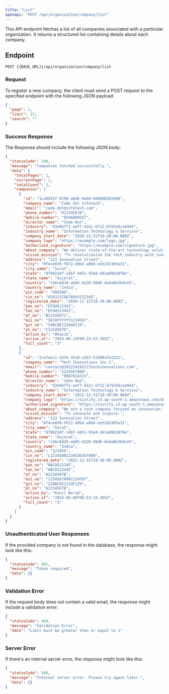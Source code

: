 ---
title: "List"
openapi: "POST /api/organization/company/list"
---

This API endpoint fetches a list of all companies associated with a particular organization. It returns a structured list containing details about each company.

## Endpoint

`POST {{BASE_URL}}/api/organization/company/list`

### Request

To register a new company, the client must send a POST request to the specified endpoint with the following JSON payload:

```json
{
  "page": 1,
  "limit": 15,
  "search": ""
}
```

### Success Response

The Response should include the following JSON body:

```json
{
  "statusCode": 200,
  "message": "Companies fetched successfully.",
  "data": {
    "totalPages": 1,
    "currentPage": 1,
    "totalCount": 3,
    "companies": [
      {
        "id": "1ca0591f-9298-46d6-9a68-6000d0265098",
        "company_name": "Code dot infotech",
        "email": "code.dot@infotech.com",
        "phone_number": "912345678",
        "mobile_number": "8596000257",
        "director_name": "Code Dot",
        "industry": "d3e8b771-aef7-432c-b712-67924dcad444",
        "industry_name": "Information Technology & Services",
        "company_start_date": "2020-12-31T18:30:00.000Z",
        "company_logo": "https://example.com/logo.jpg",
        "authorized_signature": "https://example.com/signature.jpg",
        "about_company": "We deliver state-of-the-art technology solutions.",
        "vision_mission": "To revolutionize the tech industry with innovative solutions.",
        "address": "123 Innovation Street",
        "city": "0f4ce030-f672-49bd-a8b6-ee52d2303a31",
        "city_name": "Surat",
        "state": "9f89210f-14bf-4451-93e8-d41a0963df8e",
        "state_name": "Gujarat",
        "country": "cb6c8d39-ab05-4220-90d6-8eda6b3b9ce5",
        "country_name": "India",
        "pin_code": "805500",
        "cin_no": "U54321CD6789XYZ12345",
        "registered_date": "2020-12-31T18:30:00.000Z",
        "pan_no": "EFGHE1234I",
        "tan_no": "EFGH12345I",
        "pf_no": "B1234567C",
        "esi_no": "5678YYYYYY1234567",
        "gst_no": "34BCDE1234GHIJ9",
        "pt_no": "C1234567D",
        "action_by": "Bhavik",
        "action_at": "2024-06-14T09:15:43.385Z",
        "full_count": "3"
      },
      {
        "id": "2ce7aac1-1bf4-4518-a3b7-53308afa1521",
        "company_name": "Tech Innovations Inc.1",
        "email": "contact@191234192213techinnovations.com",
        "phone_number": "1234567890",
        "mobile_number": "0987654321",
        "director_name": "John Doe",
        "industry": "d3e8b771-aef7-432c-b712-67924dcad444",
        "industry_name": "Information Technology & Services",
        "company_start_date": "2021-12-31T18:30:00.000Z",
        "company_logo": "https://sixtify.s3.ap-south-1.amazonaws.com/depositphotos_675471232-stock-illustration-lion-king-wild-roars-majestic_1715750732604_1716961939319_1716979824010.jpg",
        "authorized_signature": "https://sixtify.s3.ap-south-1.amazonaws.com/depositphotos_675471232-stock-illustration-lion-king-wild-roars-majestic_1715750732604_1716961939319_1716979824010.jpg",
        "about_company": "We are a tech company focused on innovation.",
        "vision_mission": "To innovate and inspire.",
        "address": "123 Innovation Street",
        "city": "0f4ce030-f672-49bd-a8b6-ee52d2303a31",
        "city_name": "Surat",
        "state": "9f89210f-14bf-4451-93e8-d41a0963df8e",
        "state_name": "Gujarat",
        "country": "cb6c8d39-ab05-4220-90d6-8eda6b3b9ce5",
        "country_name": "India",
        "pin_code": "123456",
        "cin_no": "L12345AB1234CDE567890",
        "registered_date": "2021-12-31T18:30:00.000Z",
        "pan_no": "ABCDE1234F",
        "tan_no": "ABCD12345E",
        "pf_no": "A1234567B",
        "esi_no": "12345678901234567",
        "gst_no": "12ABCDE1234F1Z9",
        "pt_no": "A1234567B",
        "action_by": "Kenil Borad",
        "action_at": "2024-06-06T08:53:18.266Z",
        "full_count": "3"
      }
    ]
  }
}
```

### Unauthenticated User Responses

If the provided company is not found in the database, the response might look like this:

```json
{
  "statusCode": 401,
  "message": "Token required",
  "data": {}
}
```

### Validation Error

If the request body does not contain a valid email, the response might include a validation error:

```json
{
  "statusCode": 409,
  "message": "Validation Error",
  "data": "Limit must be greater than or equal to 1"
}
```

### Server Error

If there's an internal server error, the response might look like this:

```json
{
  "statusCode": 500,
  "message": "Internal server error. Please try again later.",
  "data": {}
}
```
